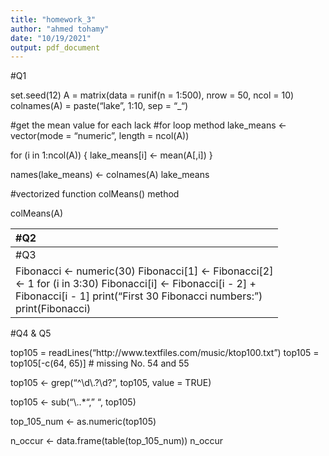 ```yaml
---
title: "homework_3"
author: "ahmed tohamy"
date: "10/19/2021"
output: pdf_document
---
```


#Q1

set.seed(12)
A = matrix(data = runif(n = 1:500), nrow = 50, ncol = 10)
colnames(A) = paste("lake", 1:10, sep = "_")

#get the mean value for each lack
#for loop method
lake_means <- vector(mode = "numeric", length = ncol(A))

for (i in 1:ncol(A)) {
  lake_means[i] <- mean(A[,i])
}

names(lake_means)  <- colnames(A)
lake_means


#vectorized function colMeans() method 

colMeans(A)

------------------------------------------------------------
#Q2



------------------------------------------------------------
#Q3

Fibonacci <- numeric(30)
Fibonacci[1] <- Fibonacci[2] <- 1
for (i in 3:30) Fibonacci[i] <- Fibonacci[i - 2] + Fibonacci[i - 1]
print("First 30 Fibonacci numbers:")
print(Fibonacci)

--------------------------------------------------------------
#Q4 & Q5

top105 = readLines("http://www.textfiles.com/music/ktop100.txt")
top105 = top105[-c(64, 65)] # missing No. 54 and 55

top105 <- grep("^\\d\\.?\\d?", top105, value = TRUE)

top105 <- sub("\\..*", " ", top105)

top_105_num <- as.numeric(top105)

n_occur <- data.frame(table(top_105_num))
n_occur


